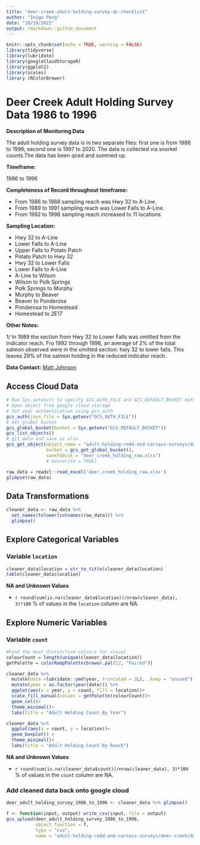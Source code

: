 ```yaml
---
title: "deer-creek-adult-holding-survey-qc-checklist"
author: "Inigo Peng"
date: "10/19/2021"
output: rmarkdown::github_document
---
```

```r
knitr::opts_chunk$set(echo = TRUE, warning = FALSE)
library(tidyverse)
library(lubridate)
library(googleCloudStorageR)
library(ggplot2)
library(scales)
library (RColorBrewer)
```
# Deer Creek Adult Holding Survey Data 1986 to 1996 

**Description of Monitoring Data**

The adult holding survey data is in two separate files: first one is from 1986 to 1996, second one is 1997 to 2020. The data is collected via snorkel counts.The data has been qced and summed up.


**Timeframe:** 

1986 to 1996

**Completeness of Record throughout timeframe:**

* From 1986 to 1988 sampling reach was Hwy 32 to A-Line.
* From 1989 to 1991 sampling reach was Lower Falls to A-Line.
* From 1992 to 1996 sampling reach increased to 11 locations.


**Sampling Location:** 

* Hwy 32 to A-Line
* Lower Falls to A-Line
* Upper Falls to Potato Patch
* Potato Patch to Hwy 32
* Hwy 32 to Lower Falls
* Lower Falls to A-Line
* A-Line to Wilson
* Wilson to Polk Springs
* Polk Springs to Murphy
* Murphy to Beaver
* Beaver to Ponderosa
* Ponderosa to Homestead
* Homestead to 2E17

**Other Notes:**

1/ In 1989 the section from Hwy 32 to Lower Falls was omitted from the indicator reach.  Fro 1992 through 1996, an average of 2% of the total salmon observed were in the omitted section: hwy 32 to lower falls.  This leaves 29%  of the salmon  holding  in the reduced indicator reach.

**Data Contact:** [Matt Johnson](mailto:Matt.Johnson@wildlife.ca.gov)

## Access Cloud Data

```r
# Run Sys.setenv() to specify GCS_AUTH_FILE and GCS_DEFAULT_BUCKET before running
# Open object from google cloud storage
# Set your authentication using gcs_auth
gcs_auth(json_file = Sys.getenv("GCS_AUTH_FILE"))
# Set global bucket 
gcs_global_bucket(bucket = Sys.getenv("GCS_DEFAULT_BUCKET"))
gcs_list_objects()
# git data and save as xlsx
gcs_get_object(object_name = "adult-holding-redd-and-carcass-surveys/deer-creek/data-raw/reformatted_deer_creek_snorkel_counts_by_reach_1986_1996.xlsx",
               bucket = gcs_get_global_bucket(),
               saveToDisk = "deer_creek_holding_raw.xlsx")
               # Overwrite = TRUE)
```
```r
raw_data = readxl::read_excel('deer_creek_holding_raw.xlsx')
glimpse(raw_data)
```
## Data Transformations
```r
cleaner_data <- raw_data %>% 
  set_names(tolower(colnames(raw_data))) %>% 
  glimpse()
```
## Explore Categorical Variables

### Variable `location`
```r
cleaner_data$location = str_to_title(cleaner_data$location)
table(cleaner_data$location)
```
**NA and Unknown Values**  

*  `r round(sum(is.na(cleaner_data$location))/nrow(cleaner_data), 3)*100` % of values in the `location` column are NA.

## Explore Numeric Variables

### Variable `count`
```r
#Find the most distinctive colours for visual
colourCount = length(unique(cleaner_data$location))
getPalette = colorRampPalette(brewer.pal(12, "Paired"))

cleaner_data %>%
  mutate(date =lubridate::ymd(year, truncated = 2L), .keep = "unused") %>% 
  mutate(year = as.factor(year(date))) %>% 
  ggplot(aes(x = year, y = count, fill = location))+
  scale_fill_manual(values = getPalette(colourCount))+
  geom_col()+
  theme_minimal()+
  labs(title = "Adult Holding Count By Year")
```
```r
cleaner_data %>% 
  ggplot(aes(x = count, y = location))+
  geom_boxplot() +
  theme_minimal()+
  labs(title = "Adult Holding Count By Reach")
```

**NA and Unknown Values**  

*  `r round(sum(is.na(cleaner_data$count))/nrow(cleaner_data), 3)*100` % of values in the `count` column are NA.

### Add cleaned data back onto google cloud
```r
deer_adult_holding_survey_1986_to_1996 <- cleaner_data %>% glimpse()
```
```r
f <- function(input, output) write_csv(input, file = output)
gcs_upload(deer_adult_holding_survey_1986_to_1996,
           object_function = f,
           type = "csv",
           name = "adult-holding-redd-and-carcass-surveys/deer-creek/data/deer_adult_holding_1986_to_1996.csv")
```
